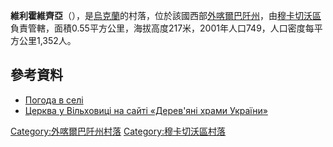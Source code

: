 {{coord|48|28|54|N|22|51|7|E|scale:100000|display=title}}

'''維利霍維齊亞'''（{{lang-uk|Вільховиця}}），是[[烏克蘭|烏克蘭]]的村落，位於該國西部[[外喀爾巴阡州|外喀爾巴阡州]]，由[[穆卡切沃區|穆卡切沃區]]負責管轄，面積0.55平方公里，海拔高度217米，2001年人口749，人口密度每平方公里1,352人。

==參考資料==
* [http://weather.in.ua/ua/zakarpatskaja/4058 Погода в селі ] {{Wayback|url=http://weather.in.ua/ua/zakarpatskaja/4058 |date=20140201190650 }}
* [http://www.derev.org.ua/zakarp/vilkhovytsia.htm Церква у Вільховиці на сайті «Дерев'яні храми України»] {{Wayback|url=http://www.derev.org.ua/zakarp/vilkhovytsia.htm |date=20160911180831 }}

{{DEFAULTSORT:Вільховиця}}

[[Category:外喀爾巴阡州村落|Category:外喀爾巴阡州村落]]
[[Category:穆卡切沃區村落|Category:穆卡切沃區村落]]


{{Zakarpattia-geo-stub}}